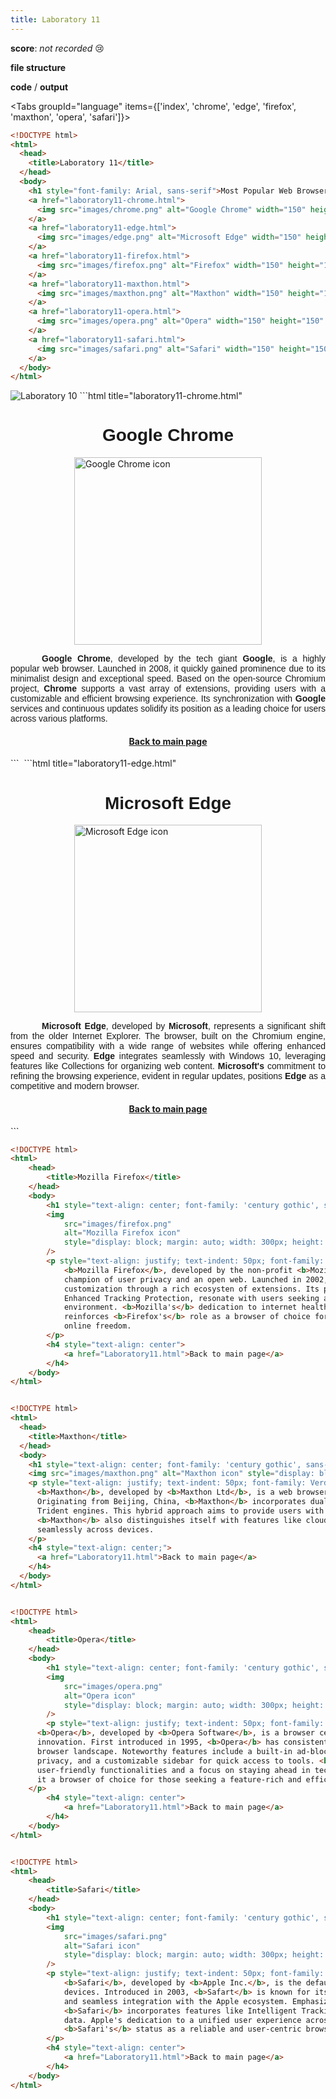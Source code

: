 ```yaml
---
title: Laboratory 11
---
```


**score**: _not recorded_ 😢

**file structure**

<Files>
  <Folder name="laboratory11" defaultOpen>
    <Folder name="images">
      <File name="chrome.png" />
      <File name="edge.png" />
      <File name="firefox.png" />
      <File name="maxthon.png" />
      <File name="opera.png" />
      <File name="safari.png" />
    </Folder>
    <File name="index.html" />
    <File name="laboratory11-chrome.html" />
    <File name="laboratory11-edge.html" />
    <File name="laboratory11-firefox.html" />
    <File name="laboratory11-maxthon.html" />
    <File name="laboratory11-opera.html" />
    <File name="laboratory11-safari.html" />
  </Folder>
</Files>

**code** / **output**

<Tabs groupId="language" items={['index', 'chrome', 'edge', 'firefox', 'maxthon', 'opera', 'safari']}>
<Tab value="index">
```html title="Laboratory11.html"
<!DOCTYPE html>
<html>
  <head>
    <title>Laboratory 11</title>
  </head>
  <body>
    <h1 style="font-family: Arial, sans-serif">Most Popular Web Browsers</h1>
    <a href="laboratory11-chrome.html">
      <img src="images/chrome.png" alt="Google Chrome" width="150" height="150" />
    </a>
    <a href="laboratory11-edge.html">
      <img src="images/edge.png" alt="Microsoft Edge" width="150" height="150" />
    </a>
    <a href="laboratory11-firefox.html">
      <img src="images/firefox.png" alt="Firefox" width="150" height="150" />
    </a>
    <a href="laboratory11-maxthon.html">
      <img src="images/maxthon.png" alt="Maxthon" width="150" height="150" />
    </a>
    <a href="laboratory11-opera.html">
      <img src="images/opera.png" alt="Opera" width="150" height="150" />
    </a>
    <a href="laboratory11-safari.html">
      <img src="images/safari.png" alt="Safari" width="150" height="150" />
    </a>
  </body>
</html>
```

<Image src="/01/lab11/lab11.png" alt="Laboratory 10" width={1704} height={1018} />

</Tab>
<Tab value="chrome">
```html title="laboratory11-chrome.html"
<!DOCTYPE html>
<html>
  <head>
    <title>Google Chrome</title>
  </head>
  <body>
    <h1 style="text-align: center; font-family: 'century gothic', sans-serif;">Google Chrome</h1>
    <img src="images/chrome.png" alt="Google Chrome icon" style="display: block; margin: auto; width: 300px; height: 300px;"> 
    <p style="text-align: justify; text-indent: 50px; font-family: Verdana, sans-serif;">
      <b>Google Chrome</b>, developed by the tech giant <b>Google</b >, is a highly popular web browser. Launched in 2008, 
      it quickly gained prominence due to its minimalist design and exceptional speed. Based on the open-source Chromium 
      project, <b>Chrome</b> supports a vast array of extensions, providing users with a customizable and efficient browsing 
      experience. Its synchronization with <b>Google</b> services and continuous updates solidify its position as a leading 
      choice for users across various platforms.
    </p>
    <h4 style="text-align: center;">
      <a href="Laboratory11.html">Back to main page</a>
    </h4>
  </body>
</html>
```

<Image src="/01/lab11/chrome.png" alt="" width={1704} height={1018} />

</Tab>

<Tab value="edge">
```html title="laboratory11-edge.html"
<!DOCTYPE html>
<html>
	<head>
		<title>Microsoft Edge</title>
	</head>
	<body>
		<h1 style="text-align: center; font-family: 'century gothic', sans-serif">Microsoft Edge</h1>
		<img
			src="images/edge.png"
			alt="Microsoft Edge icon"
			style="display: block; margin: auto; width: 300px; height: 300px"
		/>
		<p style="text-align: justify; text-indent: 50px; font-family: Verdana, sans-serif">
      <b>Microsoft Edge</b>, developed by <b>Microsoft</b>, represents a significant shift from the
      older Internet Explorer. The browser, built on the Chromium engine, ensures compatibility with a
      wide range of websites while offering enhanced speed and security. <b>Edge</b> integrates
      seamlessly with Windows 10, leveraging features like Collections for organizing web content.
      <b>Microsoft's</b> commitment to refining the browsing experience, evident in regular updates,
      positions <b>Edge</b> as a competitive and modern browser.
    </p>
		<h4 style="text-align: center">
			<a href="Laboratory11.html">Back to main page</a>
		</h4>
	</body>
</html>
```

<Image src="/01/lab11/edge.png" alt="" width={1704} height={1018} />

</Tab>

<Tab value="firefox">

```html title="laboratory11-firefox.html"
<!DOCTYPE html>
<html>
	<head>
		<title>Mozilla Firefox</title>
	</head>
	<body>
		<h1 style="text-align: center; font-family: 'century gothic', sans -serif">Mozilla Firefox</h1>
		<img
			src="images/firefox.png"
			alt="Mozilla Firefox icon"
			style="display: block; margin: auto; width: 300px; height: 300px"
		/>
		<p style="text-align: justify; text-indent: 50px; font-family: Verdana, sans-serif">
			<b>Mozilla Firefox</b>, developed by the non-profit <b>Mozilla Foundation</b>, stands out as a
			champion of user privacy and an open web. Launched in 2002, <b>Firefox</b> emphasizes
			customization through a rich ecosysten of extensions. Its privacy-centric features, such as
			Enhanced Tracking Protection, resonate with users seeking a secure and personalized browsing
			environment. <b>Mozilla's</b> dedication to internet health and an open-source ethos
			reinforces <b>Firefox's</b> role as a browser of choice for those valuing user agency and
			online freedom.
		</p>
		<h4 style="text-align: center">
			<a href="Laboratory11.html">Back to main page</a>
		</h4>
	</body>
</html>
```

<Image src="/01/lab11/firefox.png" alt="" width={1704} height={1018} />

</Tab>

<Tab value="maxthon">

```html title="laboratory11-maxthon.html"
<!DOCTYPE html>
<html>
  <head>
    <title>Maxthon</title>
  </head>
  <body>
    <h1 style="text-align: center; font-family: 'century gothic', sans-serif;">Maxthon</h1>
    <img src="images/maxthon.png" alt="Maxthon icon" style="display: block; margin: auto; width: 300px; height: 300px;">
    <p style="text-align: justify; text-indent: 50px; font-family: Verdana, sans-serif;">
      <b>Maxthon</b>, developed by <b>Maxthon Ltd</b>, is a web browser with a unique approach to browsing technology. 
      Originating from Beijing, China, <b>Maxthon</b> incorporates dual-engine technology, utilizing both Webkit and 
      Trident engines. This hybrid approach aims to provide users with a fast and compatible browsing experience. 
      <b>Maxthon</b> also distinguishes itself with features like cloud syncing, enabling users to access their data 
      seamlessly across devices.
    </p>
    <h4 style="text-align: center;">
      <a href="Laboratory11.html">Back to main page</a>
    </h4>
  </body>
</html>
```

<Image src="/01/lab11/maxthon.png" alt="" width={1704} height={1018} />

</Tab>

<Tab value="opera">

```html title="laboratory11-opera.html"
<!DOCTYPE html>
<html>
	<head>
		<title>Opera</title>
	</head>
	<body>
		<h1 style="text-align: center; font-family: 'century gothic', sans -serif">Opera</h1>
		<img
			src="images/opera.png"
			alt="Opera icon"
			style="display: block; margin: auto; width: 300px; height: 300px"
		/>
		<p style="text-align: justify; text-indent: 50px; font-family: Verdana, sans-serif">
      <b>Opera</b>, developed by <b>Opera Software</b>, is a browser celebrated for its speed and
      innovation. First introduced in 1995, <b>Opera</b> has consistently pushed boundaries in the
      browser landscape. Noteworthy features include a built-in ad-blocker, a free VPN for enhanced
      privacy, and a customizable sidebar for quick access to tools. <b>Opera's</b> commitment to
      user-friendly functionalities and a focus on staying ahead in technology trends continue to make
      it a browser of choice for those seeking a feature-rich and efficient web experience.
    </p>
		<h4 style="text-align: center">
			<a href="Laboratory11.html">Back to main page</a>
		</h4>
	</body>
</html>

```

<Image src="/01/lab11/opera.png" alt="" width={1704} height={1018} />

</Tab>

<Tab value="safari">

```html title="laboratory11-safari.html"
<!DOCTYPE html>
<html>
	<head>
		<title>Safari</title>
	</head>
	<body>
		<h1 style="text-align: center; font-family: 'century gothic', sans-serif">Safari</h1>
		<img
			src="images/safari.png"
			alt="Safari icon"
			style="display: block; margin: auto; width: 300px; height: 300px"
		/>
		<p style="text-align: justify; text-indent: 50px; font-family: Verdana, sans-serif">
			<b>Safari</b>, developed by <b>Apple Inc.</b>, is the default web browser for macOS and ios
			devices. Introduced in 2003, <b>Safart</b> is known for its sleek design, energy efficiency,
			and seamless integration with the Apple ecosystem. Emphasizing speed and privacy,
			<b>Safari</b> incorporates features like Intelligent Tracking Prevention to safeguard user
			data. Apple's dedication to a unified user experience across its devices reinforces
			<b>Safari's</b> status as a reliable and user-centric browser within the Apple ecosystem.
		</p>
		<h4 style="text-align: center">
			<a href="Laboratory11.html">Back to main page</a>
		</h4>
	</body>
</html>
```

<Image src="/01/lab11/safari.png" alt="" width={1704} height={1018} />

</Tab>
</Tabs>
